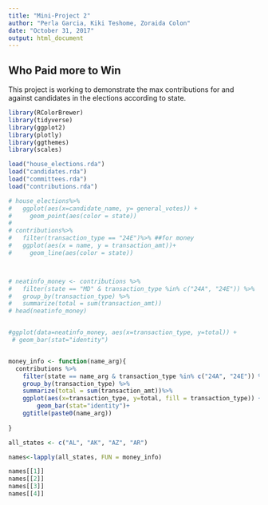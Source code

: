 ```yaml
---
title: "Mini-Project 2"
author: "Perla Garcia, Kiki Teshome, Zoraida Colon"
date: "October 31, 2017"
output: html_document
---
```



## Who Paid more to Win
This project is working to demonstrate the max contributions for and against candidates in the elections according to state. 
```r
library(RColorBrewer)
library(tidyverse)
library(ggplot2)
library(plotly) 
library(ggthemes)
library(scales)

load("house_elections.rda")
load("candidates.rda")
load("committees.rda")
load("contributions.rda")

# house_elections%>%
#   ggplot(aes(x=candidate_name, y= general_votes)) + 
#     geom_point(aes(color = state)) 
# 
# contributions%>%
#   filter(transaction_type == "24E")%>% ##for money
#   ggplot(aes(x = name, y = transaction_amt))+
#     geom_line(aes(color = state))



# neatinfo_money <- contributions %>%
#   filter(state == "MD" & transaction_type %in% c("24A", "24E")) %>%
#   group_by(transaction_type) %>%
#   summarize(total = sum(transaction_amt))
# head(neatinfo_money)


#ggplot(data=neatinfo_money, aes(x=transaction_type, y=total)) +
 # geom_bar(stat="identity")


money_info <- function(name_arg){
  contributions %>%
    filter(state == name_arg & transaction_type %in% c("24A", "24E")) %>%
    group_by(transaction_type) %>%
    summarize(total = sum(transaction_amt))%>%
    ggplot(aes(x=transaction_type, y=total, fill = transaction_type)) +
        geom_bar(stat="identity")+
    ggtitle(paste0(name_arg))
  
}

all_states <- c("AL", "AK", "AZ", "AR")

names<-lapply(all_states, FUN = money_info)

names[[1]]
names[[2]]
names[[3]]
names[[4]]
```

